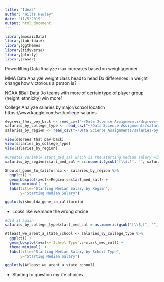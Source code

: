 ```yaml
---
title: "Ideas"
author: "Wills Hawley"
date: "11/5/2019"
output: html_document
---
```

```r
library(mosaicData) 
library(lubridate)
library(ggthemes)
library(tidyverse)
library(plotly)
library(readr)
```

Powerlifting Data
  Analyze max increases based on weight/gender

MMA Data
  Analyze weight class head to head
  Do differences in weight change how victorious a person is?

NCAA BBall Data
  Do teams with more of certain type of player group (height, ethnicity) win more?
  
College
  Analyze salaries by major/school location
  https://www.kaggle.com/wsj/college-salaries 
 
```r
degrees_that_pay_back <- read_csv("~/Data Science Assignments/degrees-that-pay-back.csv")
salaries_by_college_type <- read_csv("~/Data Science Assignments/salaries-by-college-type.csv")
salaries_by_region <- read_csv("~/Data Science Assignments/salaries-by-region.csv")

view(degrees_that_pay_back)
view(salaries_by_college_type)
view(salaries_by_region)
```
```r
#Creates variable start_med_sal which is the starting median salary without $ and , so it can be computed as a numerical variable
salaries_by_region$start_med_sal = as.numeric(gsub("[\\$,]", "", salaries_by_region$`Starting Median Salary`))

Shoulda_gone_to_California <- salaries_by_region %>% 
  ggplot() +
  geom_boxplot(aes(x=Region,y=start_med_sal)) +
  theme_minimal() +
  labs(title="Starting Median Salary by Region",
       y="Starting Median Salary")

ggplotly(Shoulda_gone_to_California)
```
 - Looks like we made the wrong choice 
 
```r
#did it again
salaries_by_college_type$start_med_sal = as.numeric(gsub("[\\$,]", "", salaries_by_college_type$`Starting Median Salary`))

Atleast_we_arent_a_state_school <- salaries_by_college_type %>% 
  ggplot() +
  geom_boxplot(aes(x=`School Type`,y=start_med_sal)) + 
  theme_minimal() +
  labs(title="Starting Median Salary by School Type",
       y="Starting Median Salary")

ggplotly(Atleast_we_arent_a_state_school)
```
 - Starting to question my life choices
 
 
  
